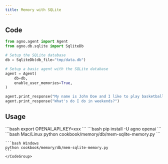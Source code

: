 ```yaml
---
title: Memory with SQLite
---
```


## Code

```python cookbook/memory/db/mem-sqlite-memory.py
from agno.agent import Agent
from agno.db.sqlite import SqliteDb

# Setup the SQLite database
db = SqliteDb(db_file="tmp/data.db")

# Setup a basic agent with the SQLite database
agent = Agent(
    db=db,
    enable_user_memories=True,
)

agent.print_response("My name is John Doe and I like to play basketball on the weekends.")
agent.print_response("What's do I do in weekends?")
```

## Usage

<Steps>
  <Snippet file="create-venv-step.mdx" />

  <Step title="Set environment variables">
    ```bash
    export OPENAI_API_KEY=xxx
    ```
  </Step>

  <Step title="Install libraries">
    ```bash
    pip install -U agno openai
    ```
  </Step>

  <Step title="Run Example">
    <CodeGroup>
    ```bash Mac/Linux
    python cookbook/memory/db/mem-sqlite-memory.py
    ```

    ```bash Windows
    python cookbook/memory/db/mem-sqlite-memory.py
    ```
    </CodeGroup>
  </Step>
</Steps>